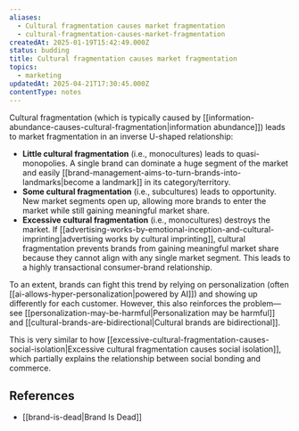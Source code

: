 ```yaml
---
aliases:
  - Cultural fragmentation causes market fragmentation
  - cultural-fragmentation-causes-market-fragmentation
createdAt: 2025-01-19T15:42:49.000Z
status: budding
title: Cultural fragmentation causes market fragmentation
topics:
  - marketing
updatedAt: 2025-04-21T17:30:45.000Z
contentType: notes
---
```

Cultural fragmentation (which is typically caused by [[information-abundance-causes-cultural-fragmentation|information abundance]]) leads to market fragmentation in an inverse U-shaped relationship:

- **Little cultural fragmentation** (i.e., monocultures) leads to quasi-monopolies. A single brand can dominate a huge segment of the market and easily [[brand-management-aims-to-turn-brands-into-landmarks|become a landmark]] in its category/territory.
- **Some cultural fragmentation** (i.e., subcultures) leads to opportunity. New market segments open up, allowing more brands to enter the market while still gaining meaningful market share.
- **Excessive cultural fragmentation** (i.e., monocultures) destroys the market. If [[advertising-works-by-emotional-inception-and-cultural-imprinting|advertising works by cultural imprinting]], cultural fragmentation prevents brands from gaining meaningful market share because they cannot align with any single market segment. This leads to a highly transactional consumer-brand relationship.

To an extent, brands can fight this trend by relying on personalization (often [[ai-allows-hyper-personalization|powered by AI]]) and showing up differently for each customer. However, this also reinforces the problem—see [[personalization-may-be-harmful|Personalization may be harmful]] and [[cultural-brands-are-bidirectional|Cultural brands are bidirectional]].

This is very similar to how [[excessive-cultural-fragmentation-causes-social-isolation|Excessive cultural fragmentation causes social isolation]], which partially explains the relationship between social bonding and commerce.

## References

- [[brand-is-dead|Brand Is Dead]]
